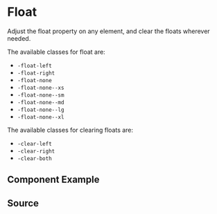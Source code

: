 
# Float

Adjust the float property on any element, and clear the floats wherever needed.

The available classes for float are:

-   `-float-left`
-   `-float-right`
-   `-float-none`
-   `-float-none--xs`
-   `-float-none--sm`
-   `-float-none--md`
-   `-float-none--lg`
-   `-float-none--xl`

The available classes for clearing floats are:

-   `-clear-left`
-   `-clear-right`
-   `-clear-both`

## Component Example

<Story id="utilities-float--default" />

## Source

<Source id="utilities-float--default" />
